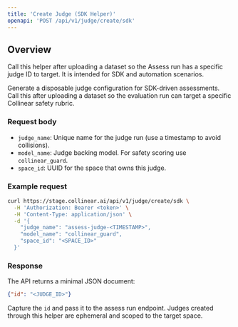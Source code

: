 ```yaml
---
title: 'Create Judge (SDK Helper)'
openapi: 'POST /api/v1/judge/create/sdk'
---
```


## Overview

Call this helper after uploading a dataset so the Assess run has a specific
judge ID to target. It is intended for SDK and automation scenarios.

Generate a disposable judge configuration for SDK-driven assessments. Call this
after uploading a dataset so the evaluation run can target a specific Collinear
safety rubric.

### Request body

- `judge_name`: Unique name for the judge run (use a timestamp to avoid
  collisions).
- `model_name`: Judge backing model. For safety scoring use `collinear_guard`.
- `space_id`: UUID for the space that owns this judge.

### Example request

```bash
curl https://stage.collinear.ai/api/v1/judge/create/sdk \
  -H 'Authorization: Bearer <token>' \
  -H 'Content-Type: application/json' \
  -d '{
    "judge_name": "assess-judge-<TIMESTAMP>",
    "model_name": "collinear_guard",
    "space_id": "<SPACE_ID>"
  }'
```

### Response

The API returns a minimal JSON document:

```json
{"id": "<JUDGE_ID>"}
```

Capture the `id` and pass it to the assess run endpoint. Judges created through
this helper are ephemeral and scoped to the target space.
